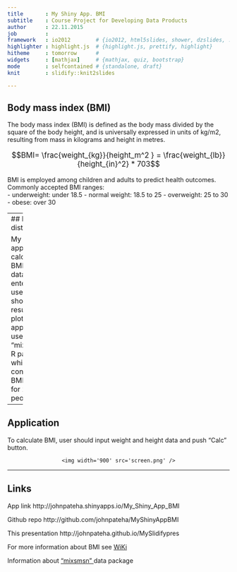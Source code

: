 ```yaml
---
title       : My Shiny App. BMI
subtitle    : Course Project for Developing Data Products
author      : 22.11.2015
job         : 
framework   : io2012        # {io2012, html5slides, shower, dzslides, ...}
highlighter : highlight.js  # {highlight.js, prettify, highlight}
hitheme     : tomorrow      # 
widgets     : [mathjax]     # {mathjax, quiz, bootstrap}
mode        : selfcontained # {standalone, draft}
knit        : slidify::knit2slides  

---
```


## Body mass index (BMI)

The body mass index (BMI) is defined as the body mass divided by the square of the body height, 
and is universally expressed in units of kg/m2, resulting from mass in kilograms and height in metres. 

<div style="font-size: 120%;">
$$BMI= \frac{weight_{kg}}{height_m^2 } = \frac{weight_{lb}}{height_{in}^2} * 703$$
</div>

BMI is employed among children and adults to predict health outcomes. Commonly accepted BMI ranges:  
 - underweight: under 18.5
 - normal weight: 18.5 to 25
 - overweight: 25 to 30
 - obese: over 30

--- 
## Data distribution

My application calculate BMI for data, entered by user and show result at plot.  
The application uses "mixsmsn" R package, which contains BMI data for 2107 people.
``` r
library(mixsmsn);library(ggplot2);data(bmi)
ggplot(aes(x=bmi),data=bmi) + theme_bw() + geom_histogram(binwidth=1,fill="grey",color="black")+ 
        geom_vline(x=c(18.5,25),color="green",size=1) + geom_vline(x=30,color="red",size=1) + 
        annotate("text", x=c(21.5,34), y=180, label=c("norm","obese"), color=c("green","red"))
```

---  

## Application

To calculate BMI, user should input weight and height data and push "Calc" button.

<div style='text-align: center;'>
    <img width='900' src='screen.png' />
</div>

---  

## Links

App link http://johnpateha.shinyapps.io/My_Shiny_App_BMI  

Github repo http://github.com/johnpateha/MyShinyAppBMI  

This presentation http://johnpateha.github.io/MySlidifypres

For more information about BMI see <a href="http://en.wikipedia.org/wiki/Body_mass_index">  WiKi </a>  

Information about <a href="http://cran.r-project.org/web/packages/mixsmsn/mixsmsn.pdf">  "mixsmsn"  </a> data package  

 
 

